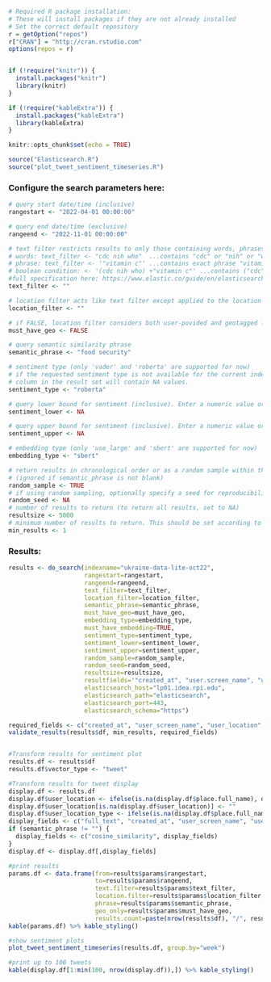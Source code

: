 ```r
# Required R package installation:
# These will install packages if they are not already installed
# Set the correct default repository
r = getOption("repos")
r["CRAN"] = "http://cran.rstudio.com"
options(repos = r)


if (!require("knitr")) {
  install.packages("knitr")
  library(knitr)
}

if (!require("kableExtra")) {
  install.packages("kableExtra")
  library(kableExtra)
}

knitr::opts_chunk$set(echo = TRUE)

source("Elasticsearch.R")
source("plot_tweet_sentiment_timeseries.R")
```

### Configure the search parameters here:

```r
# query start date/time (inclusive)
rangestart <- "2022-04-01 00:00:00"

# query end date/time (exclusive)
rangeend <- "2022-11-01 00:00:00"

# text filter restricts results to only those containing words, phrases, or meeting a boolean condition. This query syntax is very flexible and supports a wide variety of filter scenarios:
# words: text_filter <- "cdc nih who"  ...contains "cdc" or "nih" or "who"
# phrase: text_filter <- '"vitamin c"' ...contains exact phrase "vitamin c"
# boolean condition: <- '(cdc nih who) +"vitamin c"' ...contains ("cdc" or "nih" or "who") and exact phrase "vitamin c"
#full specification here: https://www.elastic.co/guide/en/elasticsearch/reference/current/query-dsl-simple-query-string-query.html
text_filter <- ""

# location filter acts like text filter except applied to the location of the tweet instead of its text body.
location_filter <- ""

# if FALSE, location filter considers both user-povided and geotagged locations. If TRUE, only geotagged locations are considered.
must_have_geo <- FALSE

# query semantic similarity phrase
semantic_phrase <- "food security"

# sentiment type (only 'vader' and 'roberta' are supported for now)
# if the requested sentiment type is not available for the current index or sample, the sentiment
# column in the result set will contain NA values.
sentiment_type <- "roberta"

# query lower bound for sentiment (inclusive). Enter a numeric value or for no lower bound set to NA.
sentiment_lower <- NA

# query upper bound for sentiment (inclusive). Enter a numeric value or for no upper bound set to NA.
sentiment_upper <- NA

# embedding type (only 'use_large' and 'sbert' are supported for now)
embedding_type <- "sbert"

# return results in chronological order or as a random sample within the range
# (ignored if semantic_phrase is not blank)
random_sample <- TRUE
# if using random sampling, optionally specify a seed for reproducibility. For no seed, set to NA.
random_seed <- NA
# number of results to return (to return all results, set to NA)
resultsize <- 5000
# minimum number of results to return. This should be set according to the needs of the analysis (i.e. enough samples for statistical significance)
min_results <- 1
```

### Results:

```r
results <- do_search(indexname="ukraine-data-lite-oct22",
                     rangestart=rangestart,
                     rangeend=rangeend,
                     text_filter=text_filter,
                     location_filter=location_filter,
                     semantic_phrase=semantic_phrase,
                     must_have_geo=must_have_geo,
                     embedding_type=embedding_type,
                     must_have_embedding=TRUE,
                     sentiment_type=sentiment_type,
                     sentiment_lower=sentiment_lower,
                     sentiment_upper=sentiment_upper,
                     random_sample=random_sample,
                     random_seed=random_seed,
                     resultsize=resultsize,
                     resultfields='"created_at", "user.screen_name", "user.location", "place.full_name", "place.country", "text", "full_text", "extended_tweet.full_text"',
                     elasticsearch_host="lp01.idea.rpi.edu",
                     elasticsearch_path="elasticsearch",
                     elasticsearch_port=443,
                     elasticsearch_schema="https")

required_fields <- c("created_at", "user_screen_name", "user_location", "place.full_name", "place.country", "full_text", "sentiment")
validate_results(results$df, min_results, required_fields)


#Transform results for sentiment plot
results.df <- results$df
results.df$vector_type <- "tweet"

#Transform results for tweet display
display.df <- results.df
display.df$user_location <- ifelse(is.na(display.df$place.full_name), display.df$user_location, paste(display.df$place.full_name, display.df$place.country, sep=", "))
display.df$user_location[is.na(display.df$user_location)] <- ""
display.df$user_location_type <- ifelse(is.na(display.df$place.full_name), "User", "Place")
display_fields <- c("full_text", "created_at", "user_screen_name", "user_location", "user_location_type", "sentiment")
if (semantic_phrase != "") {
  display_fields <- c("cosine_similarity", display_fields)
}
display.df <- display.df[,display_fields]

#print results
params.df <- data.frame(from=results$params$rangestart, 
                        to=results$params$rangeend,
                        text.filter=results$params$text_filter,
                        location.filter=results$params$location_filter,
                        phrase=results$params$semantic_phrase,
                        geo_only=results$params$must_have_geo,
                        results.count=paste(nrow(results$df), "/", results$total))
kable(params.df) %>% kable_styling()

#show sentiment plots
plot_tweet_sentiment_timeseries(results.df, group.by="week")

#print up to 100 tweets
kable(display.df[1:min(100, nrow(display.df)),]) %>% kable_styling()
```